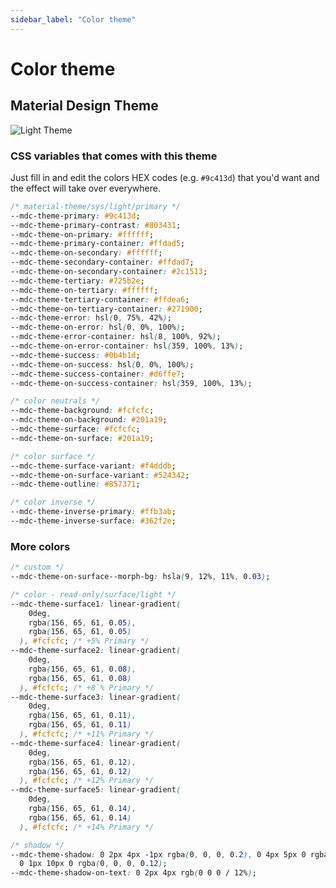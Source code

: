 ```yaml
---
sidebar_label: "Color theme"
---
```


# Color theme

## Material Design Theme

![Light Theme](../../static/img/colors/mdc-theme-light.png)

### CSS variables that comes with this theme

Just fill in and edit the colors HEX codes (e.g. `#9c413d`) that you'd want and the effect will take over everywhere.

```css
/* material-theme/sys/light/primary */
--mdc-theme-primary: #9c413d;
--mdc-theme-primary-contrast: #803431;
--mdc-theme-on-primary: #ffffff;
--mdc-theme-primary-container: #ffdad5;
--mdc-theme-on-secondary: #ffffff;
--mdc-theme-secondary-container: #ffdad7;
--mdc-theme-on-secondary-container: #2c1513;
--mdc-theme-tertiary: #725b2e;
--mdc-theme-on-tertiary: #ffffff;
--mdc-theme-tertiary-container: #ffdea6;
--mdc-theme-on-tertiary-container: #271900;
--mdc-theme-error: hsl(0, 75%, 42%);
--mdc-theme-on-error: hsl(0, 0%, 100%);
--mdc-theme-error-container: hsl(8, 100%, 92%);
--mdc-theme-on-error-container: hsl(359, 100%, 13%);
--mdc-theme-success: #0b4b1d;
--mdc-theme-on-success: hsl(0, 0%, 100%);
--mdc-theme-success-container: #d6ffe7;
--mdc-theme-on-success-container: hsl(359, 100%, 13%);

/* color neutrals */
--mdc-theme-background: #fcfcfc;
--mdc-theme-on-background: #201a19;
--mdc-theme-surface: #fcfcfc;
--mdc-theme-on-surface: #201a19;

/* color surface */
--mdc-theme-surface-variant: #f4dddb;
--mdc-theme-on-surface-variant: #524342;
--mdc-theme-outline: #857371;

/* color inverse */
--mdc-theme-inverse-primary: #ffb3ab;
--mdc-theme-inverse-surface: #362f2e;
```

### More colors

```css
/* custom */
--mdc-theme-on-surface--morph-bg: hsla(9, 12%, 11%, 0.03);

/* color - read-only/surface/light */
--mdc-theme-surface1: linear-gradient(
    0deg,
    rgba(156, 65, 61, 0.05),
    rgba(156, 65, 61, 0.05)
  ), #fcfcfc; /* +5% Primary */
--mdc-theme-surface2: linear-gradient(
    0deg,
    rgba(156, 65, 61, 0.08),
    rgba(156, 65, 61, 0.08)
  ), #fcfcfc; /* +8`% Primary */
--mdc-theme-surface3: linear-gradient(
    0deg,
    rgba(156, 65, 61, 0.11),
    rgba(156, 65, 61, 0.11)
  ), #fcfcfc; /* +11% Primary */
--mdc-theme-surface4: linear-gradient(
    0deg,
    rgba(156, 65, 61, 0.12),
    rgba(156, 65, 61, 0.12)
  ), #fcfcfc; /* +12% Primary */
--mdc-theme-surface5: linear-gradient(
    0deg,
    rgba(156, 65, 61, 0.14),
    rgba(156, 65, 61, 0.14)
  ), #fcfcfc; /* +14% Primary */

/* shadow */
--mdc-theme-shadow: 0 2px 4px -1px rgba(0, 0, 0, 0.2), 0 4px 5px 0 rgba(0, 0, 0, 0.14),
  0 1px 10px 0 rgba(0, 0, 0, 0.12);
--mdc-theme-shadow-on-text: 0 2px 4px rgb(0 0 0 / 12%);
```
